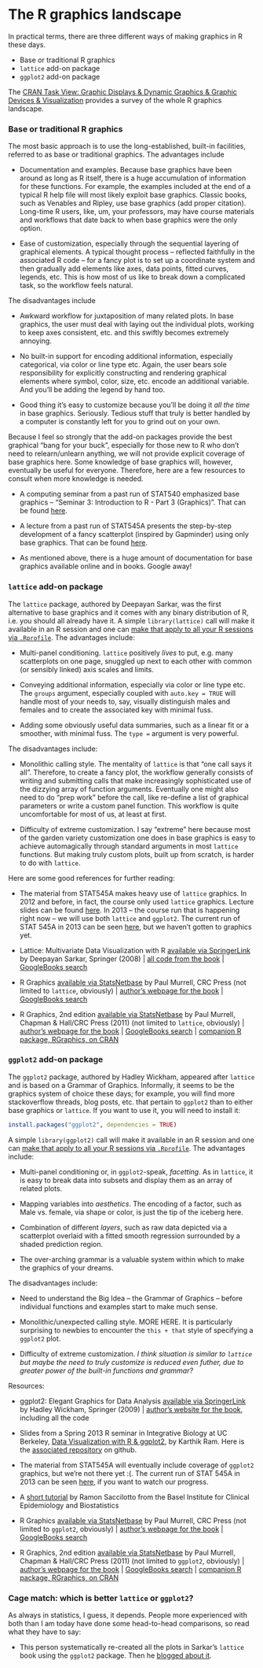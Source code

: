 The R graphics landscape
========================================================

In practical terms, there are three different ways of making graphics in R these days.

  * Base or traditional R graphics
  * `lattice` add-on package
  * `ggplot2` add-on package

The [CRAN Task View: Graphic Displays & Dynamic Graphics & Graphic Devices & Visualization][CRAN_graphics] provides a survey of the whole R graphics landscape.

### Base or traditional R graphics

The most basic approach is to use the long-established, built-in facilities, referred to as base or traditional graphics. The advantages include

  * Documentation and examples. Because base graphics have been around as long as R itself, there is a huge accumulation of information for these functions. For example, the examples included at the end of a typical R help file will most likely exploit base graphics. Classic books, such as Venables and Ripley, use base graphics (add proper citation). Long-time R users, like, um, your professors, may have course materials and workflows that date back to when base graphics were the only option. 

  * Ease of customization, especially through the sequential layering of graphical elements. A typical thought process -- reflected faithfully in the associated R code -- for a fancy plot is to set up a coordinate system and then gradually add elements like axes, data points, fitted curves, legends, etc. This is how most of us like to break down a complicated task, so the workflow feels natural.

The disadvantages include

  * Awkward workflow for juxtaposition of many related plots. In base graphics, the user must deal with laying out the individual plots, working to keep axes consistent, etc. and this swiftly becomes extremely annoying.

  * No built-in support for encoding additional information, especially categorical, via color or line type etc. Again, the user bears sole responsibility for explicitly constructing and rendering graphical elements where symbol, color, size, etc. encode an additional variable. And you'll be adding the legend by hand too.
  
  * Good thing it's easy to customize because you'll be doing it _all the time_ in base graphics. Seriously. Tedious stuff that truly is better handled by a computer is constantly left for you to grind out on your own.

Because I feel so strongly that the add-on packages provide the best graphical "bang for your buck", especially for those new to R who don't need to relearn/unlearn anything, we will not provide explicit coverage of base graphics here. Some knowledge of base graphics will, however, eventually be useful for everyone. Therefore, here are a few resources to consult when more knowledge is needed. 

  * A computing seminar from a past run of STAT540 emphasized base graphics -- "Seminar 3: Introduction to R - Part 3 (Graphics)". That can be found [here](block92_oldSeminarBaseGraphics.html).

  * A lecture from a past run of STAT545A presents the step-by-step development of a fancy scatterplot (inspired by Gapminder) using only base graphics. That can be found [here](2012-lectures/cm06.pdf).
  
  * As mentioned above, there is a huge amount of documentation for base graphics available online and in books. Google away!

### `lattice` add-on package

The `lattice` package, authored by Deepayan Sarkar, was the first alternative to base graphics and it comes with any binary distribution of R, i.e. you should all already have it. A simple `library(lattice)` call will make it available in an R session and one can [make that apply to all your R sessions via `.Rprofile`](http://stackoverflow.com/questions/10300769/how-to-load-packages-in-r-automatically). The advantages include:

  * Multi-panel conditioning. `lattice` positively _lives_ to put, e.g. many scatterplots on one page, snuggled up next to each other with common (or sensibly linked) axis scales and limits.

  * Conveying additional information, especially via color or line type etc. The `groups` argument, especially coupled with `auto.key = TRUE` will handle most of your needs to, say, visually distinguish males and females and to create the associated key with minimal fuss.
  
  * Adding some obviously useful data summaries, such as a linear fit or a smoother, with minimal fuss. The `type =` argument is very powerful.

The disadvantages include:

  * Monolithic calling style. The mentality of `lattice` is that "one call says it all". Therefore, to create a fancy plot, the workflow generally consists of writing and submitting calls that make increasingly sophisticated use of the dizzying array of function arguments. Eventually one might also need to do "prep work" before the call, like re-define a list of graphical parameters or write a custom panel function. This workflow is quite uncomfortable for most of us, at least at first.

  * Difficulty of extreme customization. I say "extreme" here because most of the garden variety customization one does in base graphics is easy to achieve automagically through standard arguments in most `lattice` functions. But making truly custom plots, built up from scratch, is harder to do with `lattice`.

Here are some good references for further reading:

  * The material from STAT545A makes heavy use of `lattice` graphics. In 2012 and before, in fact, the course only used `lattice` graphics. Lecture slides can be found [here](2012-lectures/index.html). In 2013 -- the course run that is happening right now -- we will use both `lattice` and `ggplot2`. The current run of STAT 545A in 2013 can be seen [here](current.html), but we haven't gotten to graphics yet.

  * Lattice: Multivariate Data Visualization with R [available via SpringerLink][lattice_book_springerlink] by Deepayan Sarkar, Springer (2008) | [all code from the book][lattice_book_code] | [GoogleBooks search][lattice_book_GoogleBooks_search]

  * R Graphics [available via StatsNetbase][rGraphics_book_statsnetbase] by Paul Murrell, CRC Press  (not limited to `lattice`, obviously) | [author's webpage for the book][rGraphics_book_murrellPage] | [GoogleBooks search][rGraphics_book_GoogleBooks_search]

  * R Graphics, 2nd edition [available via StatsNetbase][rGraphics2e_book_statsnetbase] by Paul Murrell, Chapman & Hall/CRC Press (2011) (not limited to `lattice`, obviously) | [author's webpage for the book][rGraphics2e_book_murrellPage] | [GoogleBooks search][rGraphics2e_book_GoogleBooks_search] | [companion R package, RGraphics, on CRAN][rGraphics2e_book_CRANpkg]

### `ggplot2` add-on package

The `ggplot2` package, authored by Hadley Wickham, appeared after `lattice` and is based on a Grammar of Graphics. Informally, it seems to be the graphics system of choice these days; for example, you will find more stackoverflow threads, blog posts, etc. that pertain to `ggplot2` than to either base graphics or `lattice`. If you want to use it, you will need to install it:

```r
install.packages("ggplot2", dependencies = TRUE)
```

A simple `library(ggplot2)` call will make it available in an R session and one can [make that apply to all your R sessions via `.Rprofile`](http://stackoverflow.com/questions/10300769/how-to-load-packages-in-r-automatically). The advantages include:

  * Multi-panel conditioning or, in `ggplot2`-speak, _facetting_. As in `lattice`, it is easy to break data into subsets and display them as an array of related plots.

  * Mapping variables into _aesthetics_. The encoding of a factor, such as Male vs. female, via shape or color, is just the tip of the iceberg here.
  
  * Combination of different _layers_, such as raw data depicted via a scatterplot overlaid with a fitted smooth regression surrounded by a shaded prediction region.
  
  * The over-arching grammar is a valuable system within which to make the graphics of your dreams.
  
The disadvantages include:

  * Need to understand the Big Idea -- the Grammar of Graphics -- before individual functions and examples start to make much sense.

  * Monolithic/unexpected calling style. MORE HERE. It is particularly surprising to newbies to encounter the `this + that` style of specifying a `ggplot2` plot.

  * Difficulty of extreme customization. _I think situation is similar to `lattice` but maybe the need to truly customize is reduced even futher, due to greater power of the built-in functions and grammar?_

Resources:

  * ggplot2: Elegant Graphics for Data Analysis [available via SpringerLink](http://link.springer.com/book/10.1007/978-0-387-98141-3/) by Hadley Wickham, Springer (2009) | [author's website for the book](http://ggplot2.org/book/), including all the code
  
  * Slides from a Spring 2013 R seminar in Integrative Biology at UC Berkeley, [Data Visualization with R & ggplot2](https://github.com/karthikram/ggplot-lecture/blob/master/ggplot.pdf?raw=true), by Karthik Ram. Here is the [associated repository](https://github.com/karthikram/ggplot-lecture) on github.
  
  * The material from STAT545A will eventually include coverage of `ggplot2` graphics, but we're not there yet :(. The current run of STAT 545A in 2013 can be seen [here](current.html), if you want to watch our progress.

  * A [short tutorial][ggplot2_tutorial] by Ramon Saccilotto from the
  Basel Institute for Clinical Epidemiology and Biostatistics
  
  * R Graphics [available via StatsNetbase][rGraphics_book_statsnetbase] by Paul Murrell, CRC Press  (not limited to `ggplot2`, obviously) | [author's webpage for the book][rGraphics_book_murrellPage] | [GoogleBooks search][rGraphics_book_GoogleBooks_search]

  * R Graphics, 2nd edition [available via StatsNetbase][rGraphics2e_book_statsnetbase] by Paul Murrell, Chapman & Hall/CRC Press (2011) (not limited to `ggplot2`, obviously) | [author's webpage for the book][rGraphics2e_book_murrellPage] | [GoogleBooks search][rGraphics2e_book_GoogleBooks_search] | [companion R package, RGraphics, on CRAN][rGraphics2e_book_CRANpkg]
  
### Cage match: which is better `lattice` or `ggplot2`?

As always in statistics, I guess, it depends. People more experienced with both than I am today have done some head-to-head comparisons, so read what they have to say:

  * This person systematically re-created all the plots in Sarkar's `lattice` book using the `ggplot2` package. Then he [blogged about it](http://learnr.wordpress.com/2009/08/26/ggplot2-version-of-figures-in-lattice-multivariate-data-visualization-with-r-final-part/). 

[CRAN_graphics]: http://cran.r-project.org/web/views/Graphics.html
[ggplot2_tutorial]: http://www.ceb-institute.org/bbs/wp-content/uploads/2011/09/handout_ggplot2.pdf
[lattice_book_springerlink]: http://www.springerlink.com/content/kr8v78/?p=d90dc0252f1049d9babada61eccdcf24%CF%80=16
[lattice_book_code]: http://lmdvr.r-forge.r-project.org/
[lattice_book_GoogleBooks_search]: http://books.google.com/books?id=gXxKFWkE9h0C&lpg=PR2&dq=lattice%20sarkar%23v%3Donepage&pg=PR2#v=onepage&q=&f=false
[rGraphics_book_statsnetbase]: http://www.statsnetbase.com/ejournals/books/book_summary/summary.asp?id=2884
[rGraphics_book_murrellPage]: http://www.stat.auckland.ac.nz/%7Epaul/RGraphics/rgraphics.html
[rGraphics_book_GoogleBooks_search]: http://books.google.com/books?id=78P4zntHHVQC&lpg=PP1&dq=inauthor%253APaul%2520inauthor%253AMurrell&lr=&as_drrb_is=q&as_minm_is=0&as_miny_is=&as_maxm_is=0&as_maxy_is=&as_brr=0&pg=PP1#v=onepage&q=&f=false
[rGraphics2e_book_statsnetbase]: http://www.crcnetbase.com/doi/book/10.1201/b10966
[rGraphics2e_book_murrellPage]: http://www.stat.auckland.ac.nz/~paul/RG2e/
[rGraphics2e_book_GoogleBooks_search]: http://books.google.ca/books?id=uacCQgAACAAJ&source=gbs_book_other_versions
[rGraphics2e_book_CRANpkg]: http://cran.r-project.org/web/packages/RGraphics/index.html
